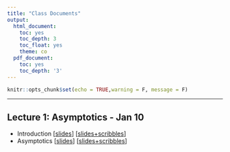 ```yaml
---
title: "Class Documents"
output:
  html_document:
    toc: yes
    toc_depth: 3
    toc_float: yes
    theme: co
  pdf_document:
    toc: yes
    toc_depth: '3'
---
```


```r
knitr::opts_chunk$set(echo = TRUE,warning = F, message = F)
```

******


## Lecture 1: Asymptotics - Jan 10

* Introduction [[slides](https://drive.google.com/file/d/1qJoUhvt2XmpGsKHTEuSHGMs89AnQKYuS/view?usp=sharing)] [[slides+scribbles](https://drive.google.com/file/d/1FF7Yro15MSFfgyj9g5SDHInZ4Dz5X-lG/view?usp=sharing)]
* Asymptotics [[slides](https://drive.google.com/file/d/1LgGm0KPUD-uJ7yJb9Nvl3HFOSLqmBfG5/view?usp=sharing)] [[slides+scribbles](https://drive.google.com/file/d/1Fw-C9ZKcYRklA165wkKPu_czL9B7UqVS/view?usp=sharing)]


